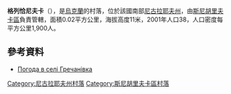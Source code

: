 {{coord|46|56|12|N|32|48|37|E|scale:100000|display=title}}

'''格列恰尼夫卡'''（{{lang-uk|Гречанівка}}），是[[烏克蘭|烏克蘭]]的村落，位於該國南部[[尼古拉耶夫州|尼古拉耶夫州]]，由[[斯尼胡里夫卡區|斯尼胡里夫卡區]]負責管轄，面積0.02平方公里，海拔高度11米，2001年人口38，人口密度每平方公里1,900人。

==參考資料==
* [http://weather.in.ua/ua/nikolaevskaja/5869 Погода в селі Гречанівка] {{Wayback|url=http://weather.in.ua/ua/nikolaevskaja/5869 |date=20160607005927 }}

[[Category:尼古拉耶夫州村落|Category:尼古拉耶夫州村落]]
[[Category:斯尼胡里夫卡區村落|Category:斯尼胡里夫卡區村落]]


{{Mykolaiv-geo-stub}}